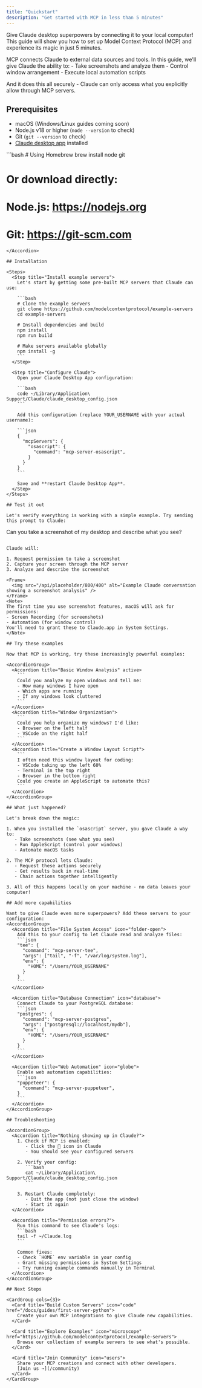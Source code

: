 ```yaml
---
title: "Quickstart"
description: "Get started with MCP in less than 5 minutes"
---
```


Give Claude desktop superpowers by connecting it to your local computer! This guide will show you how to set up Model Context Protocol (MCP) and experience its magic in just 5 minutes.

<Note>
MCP connects Claude to external data sources and tools. In this guide, we'll give Claude the ability to:
- Take screenshots and analyze them
- Control window arrangement
- Execute local automation scripts

And it does this all securely - Claude can only access what you explicitly allow through MCP servers.
</Note>

## Prerequisites

- macOS (Windows/Linux guides coming soon)
- Node.js v18 or higher (`node --version` to check)
- Git (`git --version` to check)
- [Claude desktop app](https://claude.ai/download) installed

<Accordion title="Need to install the prerequisites?">
```bash
# Using Homebrew
brew install node git

# Or download directly:
# Node.js: https://nodejs.org
# Git: https://git-scm.com
```
</Accordion>

## Installation

<Steps>
  <Step title="Install example servers">
    Let's start by getting some pre-built MCP servers that Claude can use:

    ```bash
    # Clone the example servers
    git clone https://github.com/modelcontextprotocol/example-servers
    cd example-servers
    
    # Install dependencies and build
    npm install
    npm run build
    
    # Make servers available globally
    npm install -g
    ```
  </Step>

  <Step title="Configure Claude">
    Open your Claude Desktop App configuration:

    ```bash
    code ~/Library/Application\ Support/Claude/claude_desktop_config.json
    ```

    Add this configuration (replace YOUR_USERNAME with your actual username):

    ```json
    {
      "mcpServers": {
        "osascript": {
          "command": "mcp-server-osascript",
        }
      }
    }
    ```

    Save and **restart Claude Desktop App**.
  </Step>
</Steps>

## Test it out

Let's verify everything is working with a simple example. Try sending this prompt to Claude:

```
Can you take a screenshot of my desktop and describe what you see?
```

Claude will:

1. Request permission to take a screenshot
2. Capture your screen through the MCP server
3. Analyze and describe the screenshot

<Frame>
  <img src="/api/placeholder/800/400" alt="Example Claude conversation showing a screenshot analysis" />
</Frame>
<Note>
The first time you use screenshot features, macOS will ask for permissions:
- Screen Recording (for screenshots)
- Automation (for window control)
You'll need to grant these to Claude.app in System Settings.
</Note>

## Try these examples

Now that MCP is working, try these increasingly powerful examples:

<AccordionGroup>
  <Accordion title="Basic Window Analysis" active>
    ```
    Could you analyze my open windows and tell me:
    - How many windows I have open
    - Which apps are running
    - If any windows look cluttered
    ```
  </Accordion>
  <Accordion title="Window Organization">
    ```
    Could you help organize my windows? I'd like:
    - Browser on the left half
    - VSCode on the right half
    ```
  </Accordion>
  <Accordion title="Create a Window Layout Script">
    ```
    I often need this window layout for coding:
    - VSCode taking up the left 60%
    - Terminal in the top right
    - Browser in the bottom right
    Could you create an AppleScript to automate this?
    ```
  </Accordion>
</AccordionGroup>

## What just happened?

Let's break down the magic:

1. When you installed the `osascript` server, you gave Claude a way to:
   - Take screenshots (see what you see)
   - Run AppleScript (control your windows)
   - Automate macOS tasks

2. The MCP protocol lets Claude:
   - Request these actions securely
   - Get results back in real-time
   - Chain actions together intelligently

3. All of this happens locally on your machine - no data leaves your computer!

## Add more capabilities

Want to give Claude even more superpowers? Add these servers to your configuration:
<AccordionGroup>
  <Accordion title="File System Access" icon="folder-open">
    Add this to your config to let Claude read and analyze files:
    ```json
    "tee": {
      "command": "mcp-server-tee",
      "args": ["tail", "-f", "/var/log/system.log"],
      "env": {
        "HOME": "/Users/YOUR_USERNAME"
      }
    }
    ```
  </Accordion>
  
  <Accordion title="Database Connection" icon="database">
    Connect Claude to your PostgreSQL database:
    ```json
    "postgres": {
      "command": "mcp-server-postgres",
      "args": ["postgresql://localhost/mydb"],
      "env": {
        "HOME": "/Users/YOUR_USERNAME"
      }
    }
    ```
  </Accordion>
  
  <Accordion title="Web Automation" icon="globe">
    Enable web automation capabilities:
    ```json
    "puppeteer": {
      "command": "mcp-server-puppeteer",
    }
    ```
  </Accordion>
</AccordionGroup>

## Troubleshooting

<AccordionGroup>
  <Accordion title="Nothing showing up in Claude?">
    1. Check if MCP is enabled:
       - Click the 🔌 icon in Claude
       - You should see your configured servers
    
    2. Verify your config:
       ```bash
       cat ~/Library/Application\ Support/Claude/claude_desktop_config.json
       ```
    
    3. Restart Claude completely:
       - Quit the app (not just close the window)
       - Start it again
  </Accordion>

  <Accordion title="Permission errors?">
    Run this command to see Claude's logs:
    ```bash
    tail -f ~/Claude.log
    ```
    
    Common fixes:
    - Check `HOME` env variable in your config
    - Grant missing permissions in System Settings
    - Try running example commands manually in Terminal
  </Accordion>
</AccordionGroup>

## Next Steps

<CardGroup cols={3}>
  <Card title="Build Custom Servers" icon="code" href="/docs/guides/first-server-python">
    Create your own MCP integrations to give Claude new capabilities.
  </Card>
  
  <Card title="Explore Examples" icon="microscope" href="https://github.com/modelcontextprotocol/example-servers">
    Browse our collection of example servers to see what's possible.
  </Card>
  
  <Card title="Join Community" icon="users">
    Share your MCP creations and connect with other developers.
    [Join us →](/community)
  </Card>
</CardGroup>
